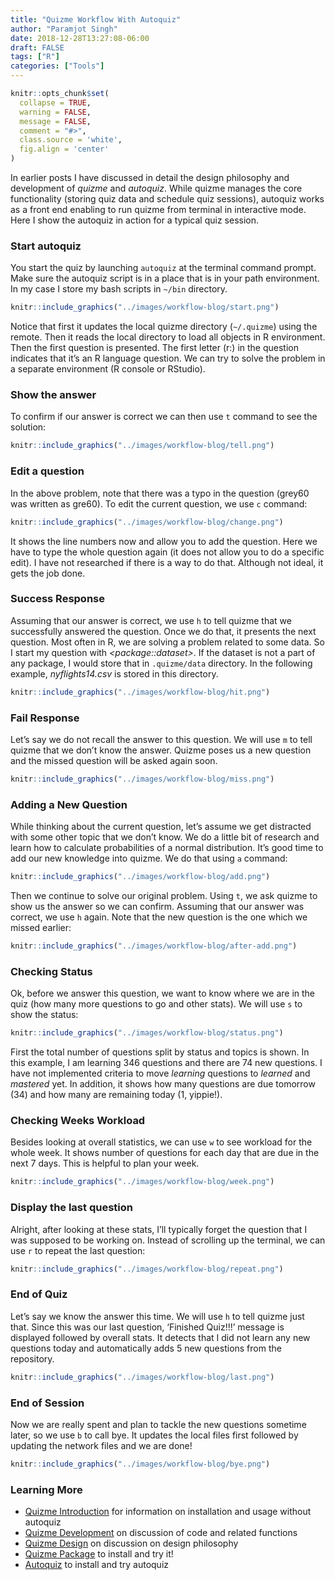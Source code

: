 ```yaml
---
title: "Quizme Workflow With Autoquiz"
author: "Paramjot Singh"
date: 2018-12-28T13:27:08-06:00
draft: FALSE
tags: ["R"]
categories: ["Tools"]
---
```


```r
knitr::opts_chunk$set(
  collapse = TRUE,
  warning = FALSE,
  message = FALSE,
  comment = "#>",
  class.source = 'white',
  fig.align = 'center'
)
```
In earlier posts I have discussed in detail the design philosophy and development of *quizme*
and *autoquiz*. While quizme manages the core functionality (storing quiz data and schedule quiz sessions), autoquiz works as a front end enabling to run quizme from terminal in interactive mode. Here I show the autoquiz in action for a typical quiz session.

### Start autoquiz
You start the quiz by launching `autoquiz` at the terminal command prompt. Make sure the autoquiz script is in a place that is in your path environment. In my case I store my bash scripts in `~/bin` directory.

```r
knitr::include_graphics("../images/workflow-blog/start.png")
```

Notice that first it updates the local quizme directory (`~/.quizme`) using the remote. Then it reads the local directory to load all objects in R environment. Then the first question is presented. The first letter (r:) in the question indicates that it's an R language question. We can try to solve the problem in a separate environment (R console or RStudio).

### Show the answer
To confirm if our answer is correct we can then use `t` command to see the solution: 

```r
knitr::include_graphics("../images/workflow-blog/tell.png")
```

### Edit a question
In the above problem, note that there was a typo in the question (grey60 was written as gre60). To edit the current question, we use `c` command:

```r
knitr::include_graphics("../images/workflow-blog/change.png")
```

It shows the line numbers now and allow you to add the question. Here we have to type the whole question again (it does not allow you to do a specific edit). I have not researched if there is a way to do that. Although not ideal, it gets the job done.

### Success Response
Assuming that our answer is correct, we use `h` to tell quizme that we successfully answered the question. Once we do that, it presents the next question. Most often in R, we are solving a problem related to some data. So I start my question with *\<package::dataset\>*. If the dataset is not a part of any package, I would store that in `.quizme/data` directory. In the following example, *nyflights14.csv* is stored in this directory.

```r
knitr::include_graphics("../images/workflow-blog/hit.png")
```

### Fail Response
Let's say we do not recall the answer to this question. We will use `m` to tell quizme that we don't know the answer. Quizme poses us a new question and the missed question will be asked again soon.

```r
knitr::include_graphics("../images/workflow-blog/miss.png")
```

### Adding a New Question
While thinking about the current question, let's assume we get distracted with some other topic that we don't know. We do a little bit of research and learn how to calculate probabilities of a normal distribution. It's good time to add our new knowledge into quizme. We do that using `a` command:

```r
knitr::include_graphics("../images/workflow-blog/add.png")
```

Then we continue to solve our original problem. Using `t`, we ask quizme to show us the answer so we can confirm. Assuming that our answer was correct, we use `h` again. Note that the new question is the one which we missed earlier:

```r
knitr::include_graphics("../images/workflow-blog/after-add.png")
```

### Checking Status
Ok, before we answer this question, we want to know where we are in the quiz (how many more questions to go and other stats). We will use `s` to show the status:

```r
knitr::include_graphics("../images/workflow-blog/status.png")
```

First the total number of questions split by status and topics is shown. In this example, I am learning 346 questions and there are 74 new questions. I have not implemented criteria to move *learning* questions to *learned* and *mastered* yet. In addition, it shows how many questions are due tomorrow (34) and how many are remaining today (1, yippie!).

### Checking Weeks Workload
Besides looking at overall statistics, we can use `w` to see workload for the whole week. It shows number of questions for each day that are due in the next 7 days. This is helpful to plan your week.

```r
knitr::include_graphics("../images/workflow-blog/week.png")
```

### Display the last question
Alright, after looking at these stats, I'll typically forget the question that I was supposed to be working on. Instead of scrolling up the terminal, we can use `r` to repeat the last question:

```r
knitr::include_graphics("../images/workflow-blog/repeat.png")
```

### End of Quiz
Let's say we know the answer this time. We will use `h` to tell quizme just that. Since this was our last question, 'Finished Quiz!!!' message is displayed followed by overall stats. It detects that I did not learn any new questions today and automatically adds 5 new questions from the repository.

```r
knitr::include_graphics("../images/workflow-blog/last.png")
```

### End of Session
Now we are really spent and plan to tackle the new questions sometime later, so we use `b` to call bye. It updates the local files first followed by updating the network files and we are done!

```r
knitr::include_graphics("../images/workflow-blog/bye.png")
```

### Learning More

- [Quizme Introduction](../quizme-intro) for information on installation and usage without autoquiz
- [Quizme Development](../quizme-development) on discussion of code and related functions
- [Quizme Design](../quizme-design) on discussion on design philosophy
- [Quizme Package](https://github.com/pchhina/quizme) to install and try it!
- [Autoquiz](https://github.com/pchhina/autoquiz) to install and try autoquiz


